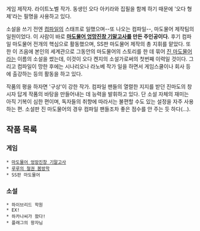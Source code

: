 게임 제작자. 라이트노벨 작가. 동생인 오다 아키라와 집필을 함께 하기 때문에 '오다 형제'라는 필명을 사용하고 있다.

소설을 쓰기 전엔 [[컴파일]]의 스태프로 일했으며--또 나오는 컴파일--, 마도물어 제작팀의 일원이었다. 이 사람이 바로 '''[[마도물어 엉망진창 기말고사]]를 만든 주인공이다.''' 후기 컴파일 마도물어 전개의 핵심으로 활동했으며, SS판 마도물어 제작의 총 지휘를 맡았다. 또한 이 즈음에 본인의 세계관으로 그동안의 마도물어의 스토리를 한 데 묶어 [[진 마도물어]]라는 이름의 소설을 썼는데, 이것이 오다 켄지의 소설가로써의 첫번째 이력일 것이다. 그리고 컴파일이 망한 후에는 시나리오나 라노베 작가 일을 하면서 게임스쿨이나 회사 등에 출강하는 등의 활동을 하고 있다.

작품의 평을 하자면 '구상'이 강한 작가. 컴파일 팬들의 열렬한 지지를 받던 진마도의 창시자 답게 작품의 바탕을 만들어내는 데 능력을 발휘하고 있다. 단 소설 자체의 재미는 아직 기복이 심한 편이며, 독자들의 취향에 따라서는 불편할 수도 있는 설정을 자주 사용하는 편. 소설판 진 마도물어의 경우 컴파일 팬들조차 좋은 점수를 안 주는 듯 하다(...).

== 작품 목록 ==

=== 게임 ===

 * [[마도물어 엉망진창 기말고사]]
 * [[루루의 철권 봄방학]]
 * SS판 마도물어

=== 소설 ===
 
 * 하이브리드 학원
 * EX!
 * 하카나씨가 왔다!
 * 플래그의 왕자님
